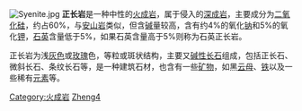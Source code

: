 [[File:Syenite.jpg|right]]
'''正长岩'''是一种中性的[[火成岩|火成岩]]，属于侵入的[[深成岩|深成岩]]，主要成分为[[二氧化硅|二氧化硅]]，约占60%，与[[安山岩|安山岩]]类似，但含[[碱|碱]]量较高，含有约4%的氧化[[钠|钠]]和5%的氧化[[钾|钾]]，[[石英|石英]]含量低于5%，如果石英含量高于5%则称为石英正长岩。

正长岩为浅[[灰色|灰色]]或[[玫瑰|玫瑰]]色，等粒或斑状结构，主要又[[碱性|碱性]][[长石|长石]]组成，包括正长石、微斜长石、条纹长石等，是一种建筑石材，也含有一些[[矿物|矿物]]，如黑[[云母|云母]]、[[铁|铁]]以及一些稀有[[元素|元素]]等。

[[Category:火成岩|Category:火成岩]]
[[Category:矿物|Zheng4]]
